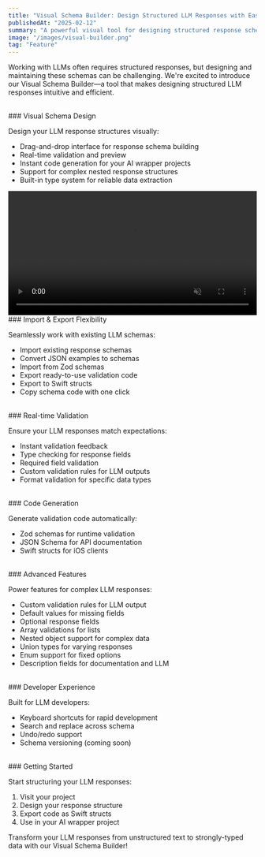 ```yaml
---
title: "Visual Schema Builder: Design Structured LLM Responses with Ease"
publishedAt: "2025-02-12"
summary: "A powerful visual tool for designing structured response schemas for your LLM applications with real-time validation and code generation"
image: "/images/visual-builder.png"
tag: "Feature"
---
```


Working with LLMs often requires structured responses, but designing and maintaining these schemas can be challenging. We're excited to introduce our Visual Schema Builder—a tool that makes designing structured LLM responses intuitive and efficient.

<br />
### Visual Schema Design

Design your LLM response structures visually:
- Drag-and-drop interface for response schema building
- Real-time validation and preview
- Instant code generation for your AI wrapper projects
- Support for complex nested response structures
- Built-in type system for reliable data extraction

<video width="100%" autoPlay loop muted playsInline>
  <source src="/videos/visual-builder.mp4" type="video/mp4" />
</video>

<br />
### Import & Export Flexibility

Seamlessly work with existing LLM schemas:
- Import existing response schemas
- Convert JSON examples to schemas
- Import from Zod schemas
- Export ready-to-use validation code
- Export to Swift structs
- Copy schema code with one click

<br />
### Real-time Validation

Ensure your LLM responses match expectations:
- Instant validation feedback
- Type checking for response fields
- Required field validation
- Custom validation rules for LLM outputs
- Format validation for specific data types

<br />
### Code Generation

Generate validation code automatically:
- Zod schemas for runtime validation
- JSON Schema for API documentation
- Swift structs for iOS clients

<br />
### Advanced Features

Power features for complex LLM responses:
- Custom validation rules for LLM output
- Default values for missing fields
- Optional response fields
- Array validations for lists
- Nested object support for complex data
- Union types for varying responses
- Enum support for fixed options
- Description fields for documentation and LLM

<br />
### Developer Experience

Built for LLM developers:
- Keyboard shortcuts for rapid development
- Search and replace across schema
- Undo/redo support
- Schema versioning (coming soon)

<br />
### Getting Started

Start structuring your LLM responses:
1. Visit your project
2. Design your response structure
3. Export code as Swift structs
4. Use in your AI wrapper project

Transform your LLM responses from unstructured text to strongly-typed data with our Visual Schema Builder!
